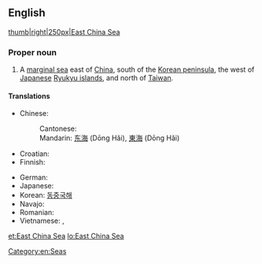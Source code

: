 ==English==
{{wikipedia}}
[[image:East China Sea.jpg|thumb|right|250px|East China Sea]]
===Proper noun===
{{en-proper noun}}

# A [[marginal sea]] east of [[China]], south of the [[Korean peninsula]], the west of [[Japanese]] [[Ryukyu islands]], and north of [[Taiwan]].

====Translations====
{{trans-top|a sea}}
* Chinese:
*: Cantonese: {{tø|yue|東海|tr=dung1 hoi2|sc=Hani|xs=Cantonese}}
*: Mandarin: [[东海]] (Dōng Hǎi), [[東海]] (Dōng Hǎi)
* Croatian: {{t|hr|Istočno kinesko more}}
* Finnish: {{t-|fi|Itä-Kiinanmeri}}
{{trans-mid}}
* German: {{t-|de|Ostchinesisches Meer}}
* Japanese: {{t-|ja|東シナ海|tr=Higashi-Shina-Kai}}
* Korean: [[동중국해]]
* Navajo: {{tø|nv|Tónteel náátsʼósí}}
* Romanian: {{t|ro|Marea Chinei de Est }}
* Vietnamese: {{t|vi|Biển Hoa Đông}}, {{t|vi|Đông Hải}}
{{trans-bottom}}

[[Category:en:Seas]]

[[et:East China Sea]]
[[lo:East China Sea]]